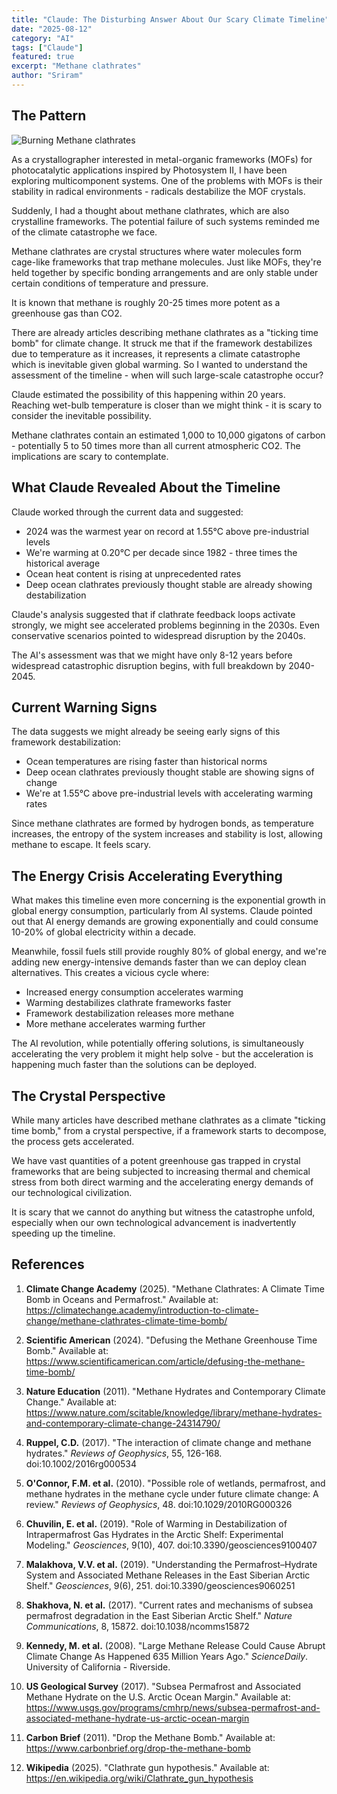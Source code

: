 ```yaml
---
title: "Claude: The Disturbing Answer About Our Scary Climate Timeline"
date: "2025-08-12"
category: "AI"
tags: ["Claude"]
featured: true
excerpt: "Methane clathrates"
author: "Sriram"
---
```



## The Pattern

![Burning Methane clathrates](https://upload.wikimedia.org/wikipedia/commons/0/03/Burning_hydrate_inlay_US_Office_Naval_Research.jpg)

As a crystallographer interested in metal-organic frameworks (MOFs) for photocatalytic applications inspired by Photosystem II, I have been exploring multicomponent systems. One of the problems with MOFs is their stability in radical environments - radicals destabilize the MOF crystals.

Suddenly, I had a thought about methane clathrates, which are also crystalline frameworks. The potential failure of such systems reminded me of the climate catastrophe we face.

Methane clathrates are crystal structures where water molecules form cage-like frameworks that trap methane molecules. Just like MOFs, they're held together by specific bonding arrangements and are only stable under certain conditions of temperature and pressure.

It is known that methane is roughly 20-25 times more potent as a greenhouse gas than CO2.

There are already articles describing methane clathrates as a "ticking time bomb" for climate change. It struck me that if the framework destabilizes due to temperature as it increases, it represents a climate catastrophe which is inevitable given global warming. So I wanted to understand the assessment of the timeline - when will such large-scale catastrophe occur?

Claude estimated the possibility of this happening within 20 years. Reaching wet-bulb temperature is closer than we might think - it is scary to consider the inevitable possibility.

Methane clathrates contain an estimated 1,000 to 10,000 gigatons of carbon - potentially 5 to 50 times more than all current atmospheric CO2. The implications are scary to contemplate.

## What Claude Revealed About the Timeline

Claude worked through the current data and suggested:
- 2024 was the warmest year on record at 1.55°C above pre-industrial levels
- We're warming at 0.20°C per decade since 1982 - three times the historical average
- Ocean heat content is rising at unprecedented rates
- Deep ocean clathrates previously thought stable are already showing destabilization

Claude's analysis suggested that if clathrate feedback loops activate strongly, we might see accelerated problems beginning in the 2030s. Even conservative scenarios pointed to widespread disruption by the 2040s.

The AI's assessment was that we might have only 8-12 years before widespread catastrophic disruption begins, with full breakdown by 2040-2045.

## Current Warning Signs

The data suggests we might already be seeing early signs of this framework destabilization:
- Ocean temperatures are rising faster than historical norms
- Deep ocean clathrates previously thought stable are showing signs of change
- We're at 1.55°C above pre-industrial levels with accelerating warming rates

Since methane clathrates are formed by hydrogen bonds, as temperature increases, the entropy of the system increases and stability is lost, allowing methane to escape. It feels scary.

## The Energy Crisis Accelerating Everything

What makes this timeline even more concerning is the exponential growth in global energy consumption, particularly from AI systems. Claude pointed out that AI energy demands are growing exponentially and could consume 10-20% of global electricity within a decade.

Meanwhile, fossil fuels still provide roughly 80% of global energy, and we're adding new energy-intensive demands faster than we can deploy clean alternatives. This creates a vicious cycle where:
- Increased energy consumption accelerates warming
- Warming destabilizes clathrate frameworks faster
- Framework destabilization releases more methane
- More methane accelerates warming further

The AI revolution, while potentially offering solutions, is simultaneously accelerating the very problem it might help solve - but the acceleration is happening much faster than the solutions can be deployed.

## The Crystal Perspective

While many articles have described methane clathrates as a climate "ticking time bomb," from a crystal perspective, if a framework starts to decompose, the process gets accelerated.

We have vast quantities of a potent greenhouse gas trapped in crystal frameworks that are being subjected to increasing thermal and chemical stress from both direct warming and the accelerating energy demands of our technological civilization.

It is scary that we cannot do anything but witness the catastrophe unfold, especially when our own technological advancement is inadvertently speeding up the timeline.



## References


1. **Climate Change Academy** (2025). "Methane Clathrates: A Climate Time Bomb in Oceans and Permafrost." Available at: https://climatechange.academy/introduction-to-climate-change/methane-clathrates-climate-time-bomb/

2. **Scientific American** (2024). "Defusing the Methane Greenhouse Time Bomb." Available at: https://www.scientificamerican.com/article/defusing-the-methane-time-bomb/

3. **Nature Education** (2011). "Methane Hydrates and Contemporary Climate Change." Available at: https://www.nature.com/scitable/knowledge/library/methane-hydrates-and-contemporary-climate-change-24314790/

4. **Ruppel, C.D.** (2017). "The interaction of climate change and methane hydrates." *Reviews of Geophysics*, 55, 126-168. doi:10.1002/2016rg000534

5. **O'Connor, F.M. et al.** (2010). "Possible role of wetlands, permafrost, and methane hydrates in the methane cycle under future climate change: A review." *Reviews of Geophysics*, 48. doi:10.1029/2010RG000326

6. **Chuvilin, E. et al.** (2019). "Role of Warming in Destabilization of Intrapermafrost Gas Hydrates in the Arctic Shelf: Experimental Modeling." *Geosciences*, 9(10), 407. doi:10.3390/geosciences9100407

7. **Malakhova, V.V. et al.** (2019). "Understanding the Permafrost–Hydrate System and Associated Methane Releases in the East Siberian Arctic Shelf." *Geosciences*, 9(6), 251. doi:10.3390/geosciences9060251

8. **Shakhova, N. et al.** (2017). "Current rates and mechanisms of subsea permafrost degradation in the East Siberian Arctic Shelf." *Nature Communications*, 8, 15872. doi:10.1038/ncomms15872

9. **Kennedy, M. et al.** (2008). "Large Methane Release Could Cause Abrupt Climate Change As Happened 635 Million Years Ago." *ScienceDaily*. University of California - Riverside.

10. **US Geological Survey** (2017). "Subsea Permafrost and Associated Methane Hydrate on the U.S. Arctic Ocean Margin." Available at: https://www.usgs.gov/programs/cmhrp/news/subsea-permafrost-and-associated-methane-hydrate-us-arctic-ocean-margin

11. **Carbon Brief** (2011). "Drop the Methane Bomb." Available at: https://www.carbonbrief.org/drop-the-methane-bomb

12. **Wikipedia** (2025). "Clathrate gun hypothesis." Available at: https://en.wikipedia.org/wiki/Clathrate_gun_hypothesis
